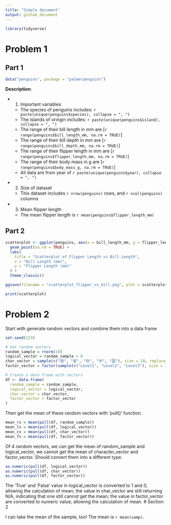 ```yaml
---
title: "Simple document"
output: github_document
---
```


```r
library(tidyverse)
```

# Problem 1

## Part 1
```r
data("penguins", package = "palmerpenguins")
```
**Description**: 

*   1. Important variables
    * The species of penguins includes: `r paste(unique(penguins$species), collapse = ", ")`
    * The islands of oringin includes: `r paste(unique(penguins$island), collapse = ", ")`
    * The range of their bill length in mm are [`r  range(penguins$bill_length_mm, na.rm = TRUE)`]
    * The range of their bill depth in mm are [`r  range(penguins$bill_depth_mm, na.rm = TRUE)`]
    * The range of their flipper length in mm are [`r  range(penguins$flipper_length_mm, na.rm = TRUE)`]
    * The range of their body mass in g are [`r  range(penguins$body_mass_g, na.rm = TRUE)`]
    * All data are from year of `r paste(unique(penguins$year), collapse = ", ")`

*   2. Size of dataset
    * This dataset includes `r nrow(penguins)` rows, and `r ncol(penguins)` columns
    
*   3. Mean flipper length
    * The mean flipper length is `r mean(penguins$flipper_length_mm)`
    
## Part 2
```r

scatterplot <- ggplot(penguins, aes(x = bill_length_mm, y = flipper_length_mm, color = species)) +
  geom_point(na.rm = TRUE) +
  labs(
    title = "Scatterplot of Flipper Length vs Bill Length",
    x = "Bill Length (mm)",
    y = "Flipper Length (mm)"
  ) +
  theme_classic()

ggsave(filename = "scatterplot_flipper_vs_bill.png", plot = scatterplot, width = 10, height = 10, dpi = 300)

print(scatterplot)
```

# Problem 2

Start with generate random vectors and combine them into a data frame
```r

set.seed(123)

# Set random vectors
random_sample = rnorm(10)
logical_vector = random_sample > 0
char_vector = sample(c("我", "爱", "你", "中", "国"), size = 10, replace = TRUE)
factor_vector = factor(sample(c("Level1", "Level2", "Level3"), size = 10, replace = TRUE))

# Create a data frame with vectors
df <- data.frame(
  random_sample = random_sample,
  logical_vector = logical_vector,
  char_vector = char_vector,
  factor_vector = factor_vector
)

```

Then get the mean of these random vectors with 'pull()' function.
```r
mean_rs = mean(pull(df, random_sample))
mean_lv = mean(pull(df, logical_vector))
mean_cv = mean(pull(df, char_vector))
mean_fv = mean(pull(df, factor_vector))
```

Of 4 random vectors, we can get the mean of random_sample and logical_vector, we cannot get the mean of character_vector and factor_vector. 
Should convert them into a different type. 

```r
as.numeric(pull(df, logical_vector))
as.numeric(pull(df, char_vector))
as.numeric(pull(df, factor_vector))
```

The 'True' and 'False' value in logical_vector is converted to 1 and 0, allowing the calculation of mean; the value in char_vector are still returning N/A, indicating that one still cannot get the mean; the value in factor_vector are converted to numeric value, allowing the calculation of mean.
# Section 2

I can take the mean of the sample, too!
The mean is `r mean(samp)`.